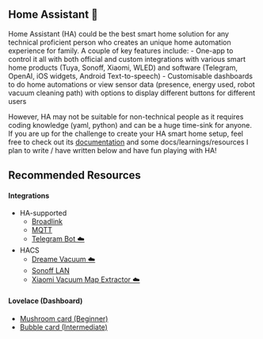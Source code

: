 ## Home Assistant 🚧
Home Assistant (HA) could be the best smart home solution for any technical proficient person who creates an unique home automation experience for family. A couple of key features include:
- One-app to control it all with both official and custom integrations with various smart home products (Tuya, Sonoff, Xiaomi, WLED) and software (Telegram, OpenAI, iOS widgets, Android Text-to-speech)
- Customisable dashboards to do home automations or view sensor data (presence, energy used, robot vacuum cleaning path) with options to display different buttons for different users

However, HA may not be suitable for non-technical people as it requires coding knowledge (yaml, python) and can be a huge time-sink for anyone. If you are up for the challenge to create your HA smart home setup, feel free to check out its [documentation](https://www.home-assistant.io/docs/) and some docs/learnings/resources I plan to write / have written below and have fun playing with HA!

## Recommended Resources
#### Integrations
- HA-supported
    - [Broadlink](https://www.home-assistant.io/integrations/broadlink)
    - [MQTT](https://www.home-assistant.io/integrations/mqtt)
    - [Telegram Bot ☁️ ](https://www.home-assistant.io/integrations/telegram_bot)
- HACS
    - [Dreame Vacuum ☁️ ](https://github.com/Tasshack/dreame-vacuum)
    - [Sonoff LAN](https://github.com/AlexxIT/SonoffLAN)
    - [Xiaomi Vacuum Map Extractor ☁️ ](https://github.com/PiotrMachowski/Home-Assistant-custom-components-Xiaomi-Cloud-Map-Extractor)

#### Lovelace (Dashboard)
- [Mushroom card (Beginner)](https://github.com/piitaya/lovelace-mushroom)
- [Bubble card (Intermediate)](https://github.com/Clooos/bubble-card)
